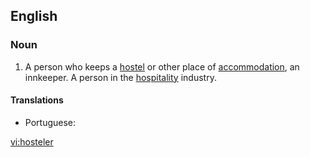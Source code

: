 ==English==
===Noun===
{{en-noun}}

#A person who keeps a [[hostel]] or other place of [[accommodation]], an innkeeper.  A person in the [[hospitality]] industry.

====Translations====
{{trans-top|person who keeps a hostel}}
* Portuguese: {{t|pt|albergador|m}}
{{trans-mid}}
{{trans-bottom}}


[[vi:hosteler]]